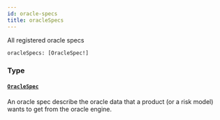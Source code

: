 ```yaml
---
id: oracle-specs
title: oracleSpecs
---
```



All registered oracle specs

```graphql
oracleSpecs: [OracleSpec!]
```


### Type

#### [`OracleSpec`](/docs/v0.47/graphql/objects/oracle-spec) 

An oracle spec describe the oracle data that a product (or a risk model)
wants to get from the oracle engine.




